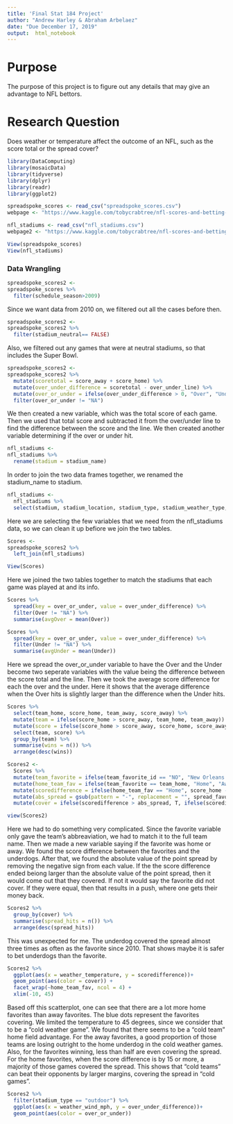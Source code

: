```yaml
---
title: 'Final Stat 184 Project'
author: "Andrew Harley & Abraham Arbelaez"
date: "Due December 17, 2019"
output:  html_notebook
---
```


# Purpose

The purpose of this project is to figure out any details that may give an advantage to NFL bettors. 

# Research Question

Does weather or temperature affect the outcome of an NFL, such as the score total or the spread cover?

```r
library(DataComputing)
library(mosaicData)
library(tidyverse)
library(dplyr)
library(readr)
library(ggplot2)
```


```r
spreadspoke_scores <- read_csv("spreadspoke_scores.csv")
webpage <- "https://www.kaggle.com/tobycrabtree/nfl-scores-and-betting-data#spreadspoke_scores.csv"

nfl_stadiums <- read_csv("nfl_stadiums.csv")
webpage2 <- "https://www.kaggle.com/tobycrabtree/nfl-scores-and-betting-data#nfl_stadiums.csv"
```


```r
View(spreadspoke_scores)
View(nfl_stadiums)
```

### Data Wrangling

```r
spreadspoke_scores2 <-
spreadspoke_scores %>%
  filter(schedule_season>2009)
```

Since we want data from 2010 on, we filtered out all the cases before then.

```r
spreadspoke_scores2 <-
spreadspoke_scores2 %>%
  filter(stadium_neutral== FALSE)
```

Also, we filtered out any games that were at neutral stadiums, so that includes the Super Bowl.

```r
spreadspoke_scores2 <-
spreadspoke_scores2 %>%
  mutate(scoretotal = score_away + score_home) %>%
  mutate(over_under_difference = scoretotal - over_under_line) %>%
  mutate(over_or_under = ifelse(over_under_difference > 0, "Over", "Under")) %>%
  filter(over_or_under != "NA")
```

We then created a new variable, which was the total score of each game. Then we used that total score and subtracted it from the over/under line to find the difference between the score and the line. We then created another variable determining if the over or under hit.

```r
nfl_stadiums <-
nfl_stadiums %>%
  rename(stadium = stadium_name)
```

In order to join the two data frames together, we renamed the stadium_name to stadium. 

```r
nfl_stadiums <-
  nfl_stadiums %>%
  select(stadium, stadium_location, stadium_type, stadium_weather_type, stadium_surface, ELEVATION)
```

Here we are selecting the few variables that we need from the nfl_stadiums data, so we can clean it up befiore we join the two tables. 

```r
Scores <-
spreadspoke_scores2 %>%
  left_join(nfl_stadiums)

View(Scores)
```

Here we joined the two tables together to match the stadiums that each game was played at and its info.

```r
Scores %>%
  spread(key = over_or_under, value = over_under_difference) %>%
  filter(Over != "NA") %>%
  summarise(avgOver = mean(Over))

Scores %>%
  spread(key = over_or_under, value = over_under_difference) %>%
  filter(Under != "NA") %>%
  summarise(avgUnder = mean(Under))
```

Here we spread the over_or_under variable to have the Over and the Under become two seperate variables with the value being the difference between the score total and the line. Then we took the average score difference for each the over and the under. Here it shows that the average difference when the Over hits is slightly larger than the difference when the Under hits. 

```r
Scores %>%
  select(team_home, score_home, team_away, score_away) %>%
  mutate(team = ifelse(score_home > score_away, team_home, team_away)) %>%
  mutate(score = ifelse(score_home > score_away, score_home, score_away)) %>%
  select(team, score) %>%
  group_by(team) %>%
  summarise(wins = n()) %>%
  arrange(desc(wins)) 
```

```r
Scores2 <-
  Scores %>%
  mutate(team_favorite = ifelse(team_favorite_id == "NO", "New Orleans Saints", ifelse(team_favorite_id == "MIA", "Miami Dolphins", ifelse(team_favorite_id == "MIN", "Minnesota Vikings",ifelse(team_favorite_id == "CHI", "Chicago Bears", ifelse(team_favorite_id == "BUF", "Buffalo Bills", ifelse(team_favorite_id == "DET", "Detroit Lions", ifelse(team_favorite_id == "IND", "Indianapolis Colts", ifelse(team_favorite_id == "HOU", "Houston Texans", ifelse(team_favorite_id == "JAX", "Jacksonville Jaguars", ifelse(team_favorite_id == "DEN", "Denver Broncos", ifelse(team_favorite_id == "NE", "New England Patriots", ifelse(team_favorite_id == "CIN", "Cincinnati Bengals", ifelse(team_favorite_id == "NYG", "New York Giants", ifelse(team_favorite_id == "CAR", "Carolina Panthers", ifelse(team_favorite_id == "GB", "Green Bay Packers", ifelse(team_favorite_id == "PHI", "Philadelphia Eagles", ifelse(team_favorite_id == "ATL", "Atlanta Falcons", ifelse(team_favorite_id == "PIT", "Pittsburgh Steelers", ifelse(team_favorite_id == "SF", "San Francisco 49ers", ifelse(team_favorite_id == "SEA", "Seattle Seahawks", ifelse(team_favorite_id == "ARI", "Arizona Cardinals", ifelse(team_favorite_id == "LAR", "St. Louis Rams", ifelse(team_favorite_id == "TB", "Tampa Bay Buccaneers", ifelse(team_favorite_id == "OAK", "Oakland Raiders", ifelse(team_favorite_id == "TEN", "Tennessee Titans", ifelse(team_favorite_id == "DAL", "Dallas Cowboys", ifelse(team_favorite_id == "WAS", "Washington Redskins", ifelse(team_favorite_id == "LAC", "San Diego Chargers", ifelse(team_favorite_id == "KC", "Kansas City Chiefs", ifelse(team_favorite_id == "NYJ", "New York Jets", ifelse(team_favorite_id == "CLE", "Cleveland Browns", "Baltimore Ravens" )))))))))))))))))))))))))))))))) %>%
  mutate(home_team_fav = ifelse(team_favorite == team_home, "Home", "Away")) %>%
  mutate(scoredifference = ifelse(home_team_fav == "Home", score_home - score_away, score_away - score_home)) %>%
  mutate(abs_spread = gsub(pattern = "-", replacement = "", spread_favorite)) %>%
  mutate(cover = ifelse(scoredifference > abs_spread, T, ifelse(scoredifference == abs_spread, "PUSH", F)))

view(Scores2)
```

Here we had to do something very complicated. Since the favorite variable only gave the team's abbreaviation, we had to match it to the full team name. Then we made a new variable saying if the favorite was home or away. We found the score difference between the favorites and the underdogs. After that, we found the absolute value of the point spread by removing the negative sign from each value. If the the score difference ended beiong larger than the absolute value of the point spread, then it would come out that they covered.  If not it would say the favorite did not cover. If they were equal, then that results in a push, where one gets their money back. 

```r
Scores2 %>%
  group_by(cover) %>%
  summarise(spread_hits = n()) %>%
  arrange(desc(spread_hits))
```

This was unexpected for me. The underdog covered the spread almost three times as often as the favorite since 2010. That shows maybe it is safer to bet underdogs than the favorite. 

```r
Scores2 %>%
  ggplot(aes(x = weather_temperature, y = scoredifference))+
  geom_point(aes(color = cover)) + 
  facet_wrap(~home_team_fav, ncol = 4) +
  xlim(-10, 45) 
```

Based off this scatterplot, one can see that there are a lot more home favorites than away favorites. The blue dots represent the favorites covering. We limited the temperature to 45 degrees, since we consider that to be a "cold weather game". We found that there seems to be a "cold team" home field advantage. For the away favorites, a good proportion of those teams are losing outright to the home underdog in the cold weather games. Also, for the favorites winning, less than half are even covering the spread. For the home favorites, when the score difference is by 15 or more, a majority of those games covered the spread. This shows that "cold teams" can beat their opponents by larger margins, covering the spread in "cold games".

```r
Scores2 %>%
  filter(stadium_type == "outdoor") %>%
  ggplot(aes(x = weather_wind_mph, y = over_under_difference))+
  geom_point(aes(color = over_or_under)) 
```












